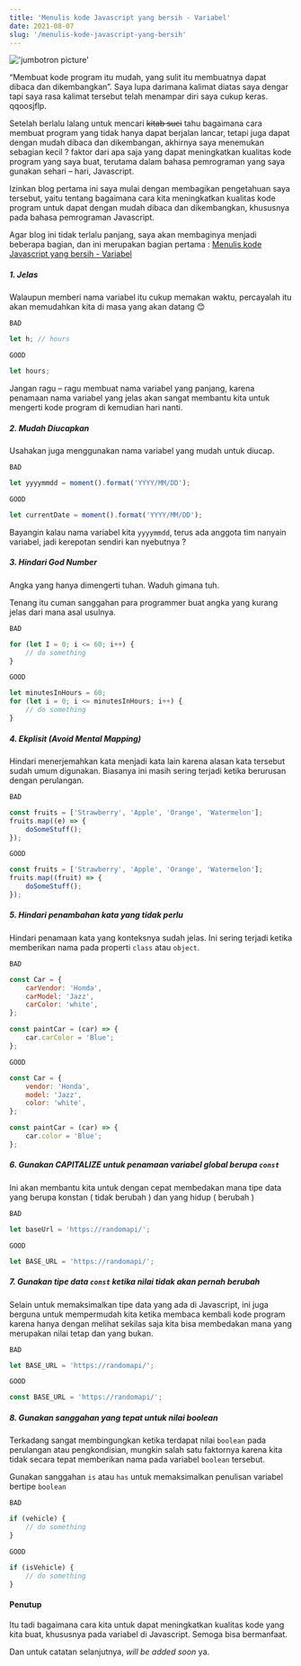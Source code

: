 ```yaml
---
title: 'Menulis kode Javascript yang bersih - Variabel'
date: 2021-08-07
slug: '/menulis-kode-javascript-yang-bersih'
---
```


!['jumbotron picture'](./img/jumbotron.jpg)

“Membuat kode program itu mudah, yang sulit itu membuatnya dapat dibaca dan dikembangkan”. Saya lupa darimana kalimat diatas saya dengar tapi saya rasa kalimat tersebut telah menampar diri saya cukup keras. qqoosjflp.

Setelah berlalu lalang untuk mencari ~~kitab suci~~ tahu bagaimana cara membuat program yang tidak hanya dapat berjalan lancar, tetapi juga dapat dengan mudah dibaca dan dikembangan, akhirnya saya menemukan sebagian kecil ? faktor dari apa saja yang dapat meningkatkan kualitas kode program yang saya buat, terutama dalam bahasa pemrograman yang saya gunakan sehari – hari, Javascript.

Izinkan blog pertama ini saya mulai dengan membagikan pengetahuan saya tersebut, yaitu tentang bagaimana cara kita meningkatkan kualitas kode program untuk dapat dengan mudah dibaca dan dikembangkan, khususnya pada bahasa pemrograman Javascript.

Agar blog ini tidak terlalu panjang, saya akan membaginya menjadi beberapa bagian, dan ini merupakan bagian pertama : [Menulis kode Javascript yang bersih - Variabel]('')

##### 1. Jelas

Walaupun memberi nama variabel itu cukup memakan waktu, percayalah itu akan memudahkan kita di masa yang akan datang 😊

`BAD`

```javascript
let h; // hours
```

`GOOD`

```javascript
let hours;
```

Jangan ragu – ragu membuat nama variabel yang panjang, karena penamaan nama variabel yang jelas akan sangat membantu kita untuk mengerti kode program di kemudian hari nanti.

##### 2. Mudah Diucapkan

Usahakan juga menggunakan nama variabel yang mudah untuk diucap.

`BAD`

```javascript
let yyyymmdd = moment().format('YYYY/MM/DD');
```

`GOOD`

```javascript
let currentDate = moment().format('YYYY/MM/DD');
```

Bayangin kalau nama variabel kita `yyyymmdd`, terus ada anggota tim nanyain variabel, jadi kerepotan sendiri kan nyebutnya ?

##### 3. Hindari _God Number_

Angka yang hanya dimengerti tuhan. Waduh gimana tuh.

Tenang itu cuman sanggahan para programmer buat angka yang kurang jelas dari mana asal usulnya.

`BAD`

```javascript
for (let I = 0; i <= 60; i++) {
	// do something
}
```

`GOOD`

```javascript
let minutesInHours = 60;
for (let i = 0; i <= minutesInHours; i++) {
	// do something
}
```

##### 4. Ekplisit (_Avoid Mental Mapping_)

Hindari menerjemahkan kata menjadi kata lain karena alasan kata tersebut sudah umum digunakan. Biasanya ini masih sering terjadi ketika berurusan dengan perulangan.

`BAD`

```javascript
const fruits = ['Strawberry', 'Apple', 'Orange', 'Watermelon'];
fruits.map((e) => {
	doSomeStuff();
});
```

`GOOD`

```javascript
const fruits = ['Strawberry', 'Apple', 'Orange', 'Watermelon'];
fruits.map((fruit) => {
	doSomeStuff();
});
```

##### 5. Hindari penambahan kata yang tidak perlu

Hindari penamaan kata yang konteksnya sudah jelas.
Ini sering terjadi ketika memberikan nama pada properti `class` atau `object`.

`BAD`

```javascript
const Car = {
	carVendor: 'Honda',
	carModel: 'Jazz',
	carColor: 'white',
};

const paintCar = (car) => {
	car.carColor = 'Blue';
};
```

`GOOD`

```javascript
const Car = {
	vendor: 'Honda',
	model: 'Jazz',
	color: 'white',
};

const paintCar = (car) => {
	car.color = 'Blue';
};
```

##### 6. Gunakan CAPITALIZE untuk penamaan variabel global berupa `const`

Ini akan membantu kita untuk dengan cepat membedakan mana tipe data yang berupa konstan ( tidak berubah ) dan yang hidup ( berubah )

`BAD`

```javascript
let baseUrl = 'https://randomapi/';
```

`GOOD`

```javascript
let BASE_URL = 'https://randomapi/';
```

##### 7. Gunakan tipe data `const` ketika nilai tidak akan pernah berubah

Selain untuk memaksimalkan tipe data yang ada di Javascript, ini juga berguna untuk mempermudah kita ketika membaca kembali kode program karena hanya dengan melihat sekilas saja kita bisa membedakan mana yang merupakan nilai tetap dan yang bukan.

`BAD`

```javascript
let BASE_URL = 'https://randomapi/';
```

`GOOD`

```javascript
const BASE_URL = 'https://randomapi/';
```

##### 8. Gunakan sanggahan yang tepat untuk nilai boolean

Terkadang sangat membingungkan ketika terdapat nilai `boolean` pada perulangan atau pengkondisian, mungkin salah satu faktornya karena kita tidak secara tepat memberikan nama pada variabel `boolean` tersebut.

Gunakan sanggahan `is` atau `has` untuk memaksimalkan penulisan variabel bertipe `boolean`

`BAD`

```javascript
if (vehicle) {
	// do something
}
```

`GOOD`

```javascript
if (isVehicle) {
	// do something
}
```

#### Penutup

Itu tadi bagaimana cara kita untuk dapat meningkatkan kualitas kode yang kita buat, khususnya pada variabel di Javascript. Semoga bisa bermanfaat.

Dan untuk catatan selanjutnya, _will be added soon_ ya.
